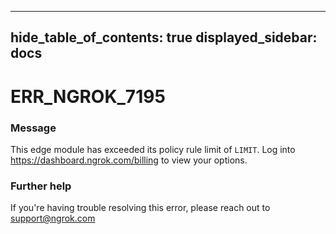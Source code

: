 

---
hide_table_of_contents: true
displayed_sidebar: docs
---


# ERR_NGROK_7195

### Message
This edge module has exceeded its policy rule limit of `LIMIT`. Log into https://dashboard.ngrok.com/billing to view your options.

<ErrorDetails />



### Further help
If you're having trouble resolving this error, please reach out to [support@ngrok.com](mailto:support@ngrok.com?subject=Help%20with%20ERR_NGROK_7195)

